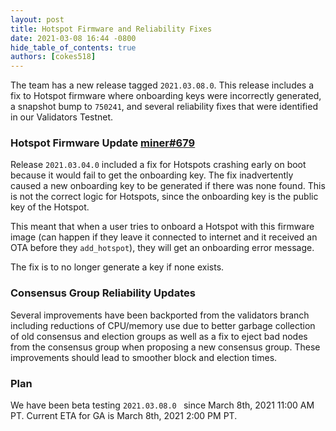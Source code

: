 ```yaml
---
layout: post
title: Hotspot Firmware and Reliability Fixes
date: 2021-03-08 16:44 -0800
hide_table_of_contents: true
authors: [cokes518]
---
```


The team has a new release tagged `2021.03.08.0`. This release includes a fix to Hotspot firmware
where onboarding keys were incorrectly generated, a snapshot bump to `750241`, and several
reliability fixes that were identified in our Validators Testnet.

<!--truncate-->

### Hotspot Firmware Update [miner#679](https://github.com/helium/miner/pull/679)

Release `2021.03.04.0` included a fix for Hotspots crashing early on boot because it would fail to
get the onboarding key. The fix inadvertently caused a new onboarding key to be generated if there
was none found. This is not the correct logic for Hotspots, since the onboarding key is the public
key of the Hotspot.

This meant that when a user tries to onboard a Hotspot with this firmware image (can happen if they
leave it connected to internet and it received an OTA before they `add_hotspot`), they will get an
onboarding error message.

The fix is to no longer generate a key if none exists.

### Consensus Group Reliability Updates

Several improvements have been backported from the validators branch including reductions of
CPU/memory use due to better garbage collection of old consensus and election groups as well as a
fix to eject bad nodes from the consensus group when proposing a new consensus group. These
improvements should lead to smoother block and election times.

### Plan

We have been beta testing `2021.03.08.0 ` since March 8th, 2021 11:00 AM PT. Current ETA for GA is
March 8th, 2021 2:00 PM PT.
